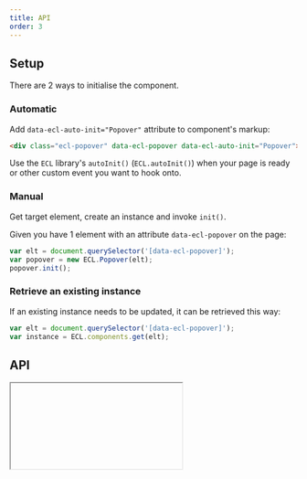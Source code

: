 ```yaml
---
title: API
order: 3
---
```



## Setup

There are 2 ways to initialise the component.

### Automatic

Add `data-ecl-auto-init="Popover"` attribute to component's markup:

```html
<div class="ecl-popover" data-ecl-popover data-ecl-auto-init="Popover">...</div>
```

Use the `ECL` library's `autoInit()` (`ECL.autoInit()`) when your page is ready or other custom event you want to hook onto.

### Manual

Get target element, create an instance and invoke `init()`.

Given you have 1 element with an attribute `data-ecl-popover` on the page:

```js
var elt = document.querySelector('[data-ecl-popover]');
var popover = new ECL.Popover(elt);
popover.init();
```

### Retrieve an existing instance

If an existing instance needs to be updated, it can be retrieved this way:

```js
var elt = document.querySelector('[data-ecl-popover]');
var instance = ECL.components.get(elt);
```

## API

<Iframe url="/apis/Popover.html" />
